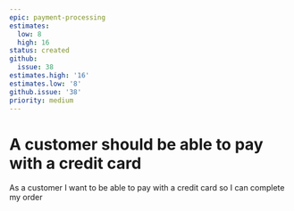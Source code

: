 ```yaml
---
epic: payment-processing
estimates:
  low: 8
  high: 16
status: created
github:
  issue: 38
estimates.high: '16'
estimates.low: '8'
github.issue: '38'
priority: medium
---
```

# A customer should be able to pay with a credit card

As a customer I want to be able to pay with a credit card so I can complete my order
